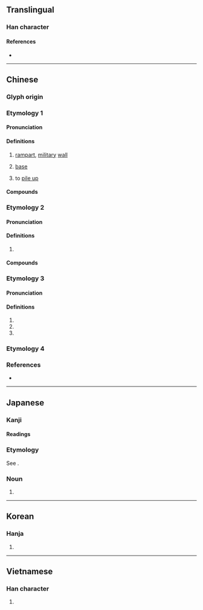 {{also|垒|塁}}
{{character info/new}}
==Translingual==
{{Han simplified forms|壘|塁|垒}}

===Han character===
{{Han char|rn=32|rad=土|as=15|sn=18|four=60104|canj=WWWG|ids=⿱畾土}}

====References====
* {{Han ref|kx=0241.240|dkj=05574|dj=0481.150|hdz=10498.030|uh=58D8|ud=22744|bh=C253|bd=49747}}

----

==Chinese==
{{zh-forms|s=垒}}

===Glyph origin===
{{Han etym}}

===Etymology 1===

====Pronunciation====
{{zh-pron
|m=lěi
|c=leoi5
|mn=lúi
|mc=y
|oc=y
|cat=n,v
}}

====Definitions====
{{zh-hanzi}}

# [[rampart]], [[military]] [[wall]]
#: {{zh-x|堡壘|fortress}}
# {{lb|zh|baseball}} [[base]]
#: {{zh-x|全壘打|home run}}
#: {{zh-x|盜壘|to steal a base}}
# to [[pile up]]

====Compounds====
{{zh-der|壘壘|堡壘|壘砌|壘塹|壘塊|壘球|地壘|對壘|壁壘|全壘打|壁壘分明|壘窠兒|四郊多壘|壘包|滑壘|營壘|盜壘|深溝堅壘|空中堡壘|本壘|深溝高壘|炮壘|玉壘山|滿壘|溝壘|故壘|關稅壁壘|酒澆壘塊|魁壘|高壘深溝|高壘深塹|高壁深壘|食壘|高壘深壁|跑壘|臨軍對壘|街壘|壁壘森嚴}}

===Etymology 2===

====Pronunciation====
{{zh-pron
|m=lǜ
|c=leot6
|mc=
|oc=
|cat=n,a
}}

====Definitions====
{{zh-hanzi}}

# {{zh-only|鬱壘}}

====Compounds====
{{zh-der|神荼鬱壘|鬱壘|荼壘}}

===Etymology 3===

====Pronunciation====
{{zh-pron
|m=léi
|cat=n,v,a
}}

====Definitions====
{{zh-hanzi}}

# {{zh-used in|磈壘}}
# {{zh-alt-form|纍}}
# {{zh-alt-form|蘲}}

===Etymology 4===
{{zh-see|礧|v}}

===References===
* {{R:yue:mfccd}}

----

==Japanese==
{{ja-kanji forms|塁|壘}}

===Kanji===
{{ja-kanji|grade=|rs=土15|shin=塁}}

====Readings====
{{ja-readings
|on=るい
|kun=とりで-
}}

===Etymology===
{{ja-kanjitab|るい|yomi=o}}
See {{m|ja|塁}}.

===Noun===
{{ja-noun|るい|shin=塁}}

# {{kyujitai of|塁}}

----

==Korean==

===Hanja===
{{ko-hanja|hangeul=[[루]], [[유]]|rv=ru, yu|mr=ru, yu}}

# {{defn|lang=ko|sort=土15}}

----

==Vietnamese==

===Han character===
{{vi-hantu|[[luỹ]]|rs=土15}}

# {{defn|lang=vi|sort=土15}}